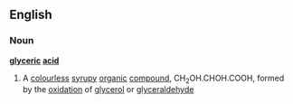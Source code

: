 ==English==
===Noun===
'''[[glyceric]] [[acid]]'''
#A [[colourless]] [[syrupy]] [[organic]] [[compound]], CH<sub>2</sub>OH.CHOH.COOH, formed by the [[oxidation]] of [[glycerol]] or [[glyceraldehyde]]